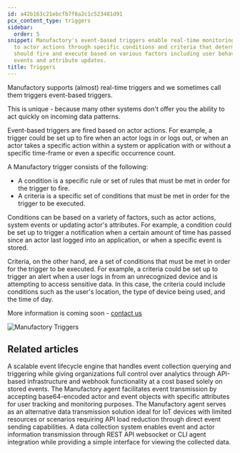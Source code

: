 ```yaml
---
id: a42b163c21ebcfb7f8a2c1c523481d91
pcx_content_type: triggers
sidebar:
  order: 5
snippet: Manufactory's event-based triggers enable real-time monitoring and response
  to actor actions through specific conditions and criteria that determine when triggers
  should fire and execute based on various factors including user behavior system
  events and attribute updates.
title: Triggers
---
```


Manufactory supports (almost) real-time triggers and we sometimes call them triggers event-based triggers.

This is unique - because many other systems don't offer you the ability to act quickly on incoming data patterns.

Event-based triggers are fired based on actor actions. For example, a trigger could be set up to fire when an actor logs in or logs out, or when an actor takes a specific action within a system or application with or without a specific time-frame or even a specific occurrence count.

A Manufactory trigger consists of the following:

- A condition is a specific rule or set of rules that must be met in order for the trigger to fire.
- A criteria is a specific set of conditions that must be met in order for the trigger to be executed.

Conditions can be based on a variety of factors, such as actor actions, system events or updating actor's attributes. For example, a condition could be set up to trigger a notification when a certain amount of time has passed since an actor last logged into an application, or when a specific event is stored.

Criteria, on the other hand, are a set of conditions that must be met in order for the trigger to be executed. For example, a criteria could be set up to trigger an alert when a user logs in from an unrecognized device and is attempting to access sensitive data. In this case, the criteria could include conditions such as the user's location, the type of device being used, and the time of day.

More information is coming soon - <a href="https://tallyfy.com/amit/">contact us</a>

![Manufactory Triggers](https://screenshots.tallyfy.com/manufactory-triggers.png)


## Related articles
<CardGrid>
<LinkTitleCard header="<b>Overview</b>" href="/products/manufactory/" > A scalable event lifecycle engine that handles event collection querying and triggering while giving organizations full control over analytics through API-based infrastructure and webhook functionality at a cost based solely on stored events. </LinkTitleCard>
<LinkTitleCard header="<b>Agent > Send events via the CLI agent</b>" href="/products/manufactory/collector/agent/send_events/" > The Manufactory agent facilitates event transmission by accepting base64-encoded actor and event objects with specific attributes for user tracking and monitoring purposes. </LinkTitleCard>
<LinkTitleCard header="<b>Collector > Collecting events via our CLI agent</b>" href="/products/manufactory/collector/agent/" > The Manufactory agent serves as an alternative data transmission solution ideal for IoT devices with limited resources or scenarios requiring API load reduction through direct event sending capabilities. </LinkTitleCard>
<LinkTitleCard header="<b>Manufactory > Collector</b>" href="/products/manufactory/collector/" > A data collection system enables event and actor information transmission through REST API websocket or CLI agent integration while providing a simple interface for viewing the collected data. </LinkTitleCard>
</CardGrid>